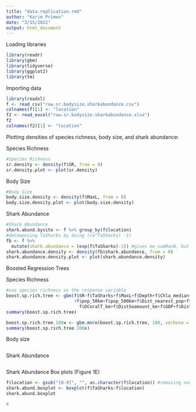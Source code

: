 ```yaml
---
title: "data.replication.rmd"
author: "Karim Primov"
date: "3/15/2022"
output: html_document
---
```


Loading libraries
```r
library(readr)
library(gbm)
library(tidyverse)
library(ggplot2)
library(tm)
```

Importing data
```r
library(readxl)
f <- read_csv("raw.sr.bodysize.sharkabundance.csv")
colnames(f)[1] <- "location"
f2 <- read_excel("raw.sr.bodysize.sharkabundance.xlsx")
f2
colnames(f2)[1] <- "location"
```

Plotting densities of species richness, body size, and shark abundance:

Species Richness
```r
#Species Richness
sr.density <- density(f$SR, from = 0)
sr.density.plot <- plot(sr.density)
```

Body Size
```r
#Body Size
body.size.density <- density(f$MaxL, from = 0)
body.size.density.plot <- plot(body.size.density)
```

Shark Abundance
```r
#Shark Abundance
shark.abund.bysite <- f %>% group_by(f$location) 
#decomposing TaSharks by doing ((e^TaSharks) -1)
fb <- f %>%
  mutate(shark.abundance = (exp(f$TaSharks)-1)) #gives me sumMaxN, but I just need MaxN for Figure 1D, not sure how to get MaxN for each location
shark.abundance.density <- density(fb$shark.abundance, from = 0) 
shark.abundance.density.plot <- plot(shark.abundance.density)

```

Boosted Regression Trees

Species Richness
```r
#use species richness as the response variable
boost.sp.rich.tree <- gbm(f$SR~f$TaSharks+f$MaxL+f$Depth+f$Chla_median+f$Chla_sd+f$SST_median+f$SST_sd
                          +f$pop_50km+f$pop_500km+f$Dist_nearest_pop+f$Dist_nearest_market+f$HDI+f$Dcoast_km+
                            f$DCoralT_km+f$DistSeamount_km+f$GDP+f$Dist_SMT1500+f$FishingEffort01+f$FishingEffort05, data = f)
summary(boost.sp.rich.tree)

boost.sp.rich.tree.100x <- gbm.more(boost.sp.rich.tree, 100, verbose = FALSE)
summary(boost.sp.rich.tree.100x)

```

Body size
```r

```

Shark Abundance
```r

```


Shark Abundance Box plots (Figure 1E)
```r
f$location <- gsub("[0-9]", "", as.character(f$location)) #removing numbers from location column in df "f"
shark.abund.boxplot <- boxplot(f$TaSharks~f$location)
shark.abund.boxplot


```

```r
#
```

```r

```

```r

```

```r

```

```r

```

```r

```

```r

```

```r

```

```r

```

```r

```